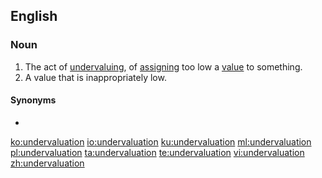 ==English==

===Noun===
{{en-noun}}

#The act of [[undervaluing]], of [[assigning]] too low a [[value]] to something.
#A value that is inappropriately low.

====Synonyms====
* {{l|en|underweening}}

[[ko:undervaluation]]
[[io:undervaluation]]
[[ku:undervaluation]]
[[ml:undervaluation]]
[[pl:undervaluation]]
[[ta:undervaluation]]
[[te:undervaluation]]
[[vi:undervaluation]]
[[zh:undervaluation]]